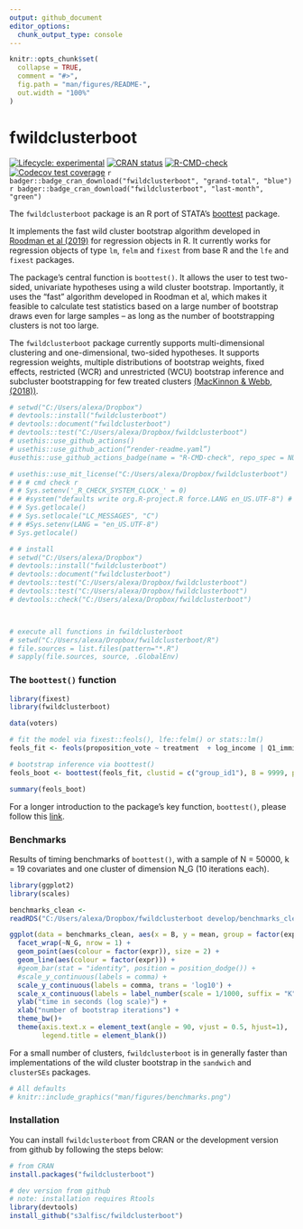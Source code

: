 ```yaml
---
output: github_document
editor_options: 
  chunk_output_type: console
---
```


<!-- README.md is generated from README.Rmd. Please edit that file -->

```r
knitr::opts_chunk$set(
  collapse = TRUE,
  comment = "#>",
  fig.path = "man/figures/README-",
  out.width = "100%"
)
```

# fwildclusterboot 

<!-- <img src="man/figures/logo.png" width="160px" align="right" /> -->


<!-- badges: start -->
<!-- [![packageversion](https://img.shields.io/badge/Package%20version-`r version`-orange.svg?style=flat-square)](commits/master) -->
[![Lifecycle: experimental](https://img.shields.io/badge/lifecycle-experimental-orange.svg)](https://lifecycle.r-lib.org/articles/stages.html)
[![CRAN status](https://www.r-pkg.org/badges/version/fwildclusterboot)](https://CRAN.R-project.org/package=fwildclusterboot)
[![R-CMD-check](https://github.com/s3alfisc/fwildclusterboot/workflows/R-CMD-check/badge.svg)](https://github.com/s3alfisc/fwildclusterboot/actions)
[![Codecov test coverage](https://codecov.io/gh/s3alfisc/fwildclusterboot/branch/master/graph/badge.svg)](https://codecov.io/gh/s3alfisc/fwildclusterboot?branch=master)
`r badger::badge_cran_download("fwildclusterboot", "grand-total", "blue")`
`r badger::badge_cran_download("fwildclusterboot", "last-month", "green")`

<!-- [![minimal R version](https://img.shields.io/badge/R%3E%3D-4.0.0-6666ff.svg)](https://cran.r-project.org/) -->

<!-- badges: end -->

The `fwildclusterboot` package is an R port of STATA's [boottest](https://github.com/droodman/boottest) package. 

It implements the fast wild cluster bootstrap algorithm developed in [Roodman et al (2019)](https://econpapers.repec.org/paper/qedwpaper/1406.htm) for regression objects in R. It currently works for regression objects of type `lm`, `felm` and `fixest` from base R and the `lfe` and `fixest` packages. 

The package's central function is `boottest()`. It allows the user to test two-sided, univariate hypotheses using a wild cluster bootstrap. Importantly, it uses the "fast" algorithm developed in Roodman et al, which makes it feasible to calculate test statistics based on a large number of bootstrap draws even for large samples -- as long as the number of bootstrapping clusters is not too large.

The `fwildclusterboot` package currently supports multi-dimensional clustering and one-dimensional, two-sided hypotheses. It supports regression weights, multiple distributions of bootstrap weights, fixed effects, restricted (WCR) and unrestricted (WCU) bootstrap inference and subcluster bootstrapping for few treated clusters [(MacKinnon & Webb, (2018))](https://academic.oup.com/ectj/article-abstract/21/2/114/5078969).

<!-- The following features will be added in the future:  -->

<!-- * support for multivariate hypotheses  -->
<!-- * bootstrap distributions beyond the rademacher distribution -->


```r
# setwd("C:/Users/alexa/Dropbox")
# devtools::install("fwildclusterboot")
# devtools::document("fwildclusterboot")
# devtools::test("C:/Users/alexa/Dropbox/fwildclusterboot")
# usethis::use_github_actions()
# usethis::use_github_action(“render-readme.yaml”)
#usethis::use_github_actions_badge(name = "R-CMD-check", repo_spec = NULL)#

# usethis::use_mit_license("C:/Users/alexa/Dropbox/fwildclusterboot")
# # # cmd check r 
# # Sys.setenv('_R_CHECK_SYSTEM_CLOCK_' = 0)
# # #system("defaults write org.R-project.R force.LANG en_US.UTF-8") # restart R
# # Sys.getlocale()
# # Sys.setlocale("LC_MESSAGES", "C")
# # #Sys.setenv(LANG = "en_US.UTF-8")
# Sys.getlocale()

# # install
# setwd("C:/Users/alexa/Dropbox")
# devtools::install("fwildclusterboot")
# devtools::document("fwildclusterboot")
# devtools::test("C:/Users/alexa/Dropbox/fwildclusterboot")
# devtools::test("C:/Users/alexa/Dropbox/fwildclusterboot")
# devtools::check("C:/Users/alexa/Dropbox/fwildclusterboot")



# execute all functions in fwildclusterboot 
# setwd("C:/Users/alexa/Dropbox/fwildclusterboot/R")
# file.sources = list.files(pattern="*.R")
# sapply(file.sources, source, .GlobalEnv)

```

### The `boottest()` function

```r
library(fixest)
library(fwildclusterboot)

data(voters)

# fit the model via fixest::feols(), lfe::felm() or stats::lm()
feols_fit <- feols(proposition_vote ~ treatment  + log_income | Q1_immigration + Q2_defense, data = voters)

# bootstrap inference via boottest()
feols_boot <- boottest(feols_fit, clustid = c("group_id1"), B = 9999, param = "treatment")

summary(feols_boot)

```

For a longer introduction to the package's key function, `boottest()`, please follow this [link](https://s3alfisc.github.io/fwildclusterboot/articles/fwildclusterboot.html).

### Benchmarks

Results of timing benchmarks of `boottest()`, with a 
sample of N = 50000, k = 19 covariates and one cluster of dimension N_G (10 iterations each).
  

```r
library(ggplot2)
library(scales)

benchmarks_clean <- 
readRDS("C:/Users/alexa/Dropbox/fwildclusterboot develop/benchmarks_clean.rds")

ggplot(data = benchmarks_clean, aes(x = B, y = mean, group = factor(expr))) +
  facet_wrap(~N_G, nrow = 1) +
  geom_point(aes(colour = factor(expr)), size = 2) +
  geom_line(aes(colour = factor(expr))) +
  #geom_bar(stat = "identity", position = position_dodge()) +
  #scale_y_continuous(labels = comma) +
  scale_y_continuous(labels = comma, trans = 'log10') +
  scale_x_continuous(labels = label_number(scale = 1/1000, suffix = "K"), breaks = breaks_width(50000))  +
  ylab("time in seconds (log scale)") +
  xlab("number of bootstrap iterations") +
  theme_bw()+
  theme(axis.text.x = element_text(angle = 90, vjust = 0.5, hjust=1),
        legend.title = element_blank())

```

For a small number of clusters, `fwildclusterboot` is in generally faster than implementations of the wild cluster bootstrap in the `sandwich` and `clusterSEs` packages. 

```r
# All defaults
# knitr::include_graphics("man/figures/benchmarks.png")
```
<!-- ![Benchmark](man/figures/bench_ggplot.png) -->


### Installation

You can install `fwildclusterboot` from CRAN or the development version from github by following the steps below:

```r
# from CRAN 
install.packages("fwildclusterboot")

# dev version from github
# note: installation requires Rtools
library(devtools)
install_github("s3alfisc/fwildclusterboot")
```



